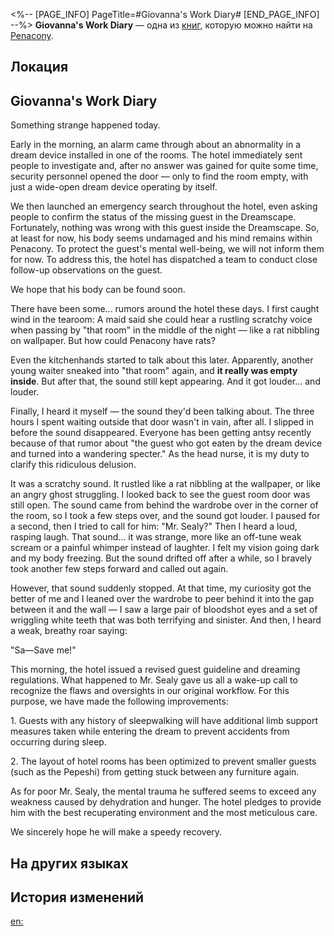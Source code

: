 <%-- [PAGE_INFO]
PageTitle=#Giovanna's Work Diary#
[END_PAGE_INFO] --%>
{{Дополнить}}
{{Книга Инфобокс
|id           = 291
|partIds      = 190544
|Название     = 
|Изображение  = Предмет Книга Пенакония.png
|Мир          = Penacony
|Томов        = 1
|Автор        = <!--нужно добавить-->
|Описание     = The work diary of Giovanna, head dream nurse of the hotel, that recounts an accident regarding how a guest encountered an accident while entering the dream.
|Том1         = {{tx}}
|Источник1    = {{tx|Отсутствует источник}}
|Персонажи    = 
|Фракции      = Penacony; Pepeshi
}}
'''Giovanna's Work Diary''' — одна из [[Книги|книг]], которую можно найти на [[Penacony]].

==Локация==
{{Отметка карты|<!--название карты-->|<!--id отметки-->}}

==Giovanna's Work Diary==
{{Размер|28|'''X/23'''}}

Something strange happened today.

Early in the morning, an alarm came through about an abnormality in a dream device installed in one of the rooms. The hotel immediately sent people to investigate and, after no answer was gained for quite some time, security personnel opened the door &mdash; only to find the room empty, with just a wide-open dream device operating by itself.

We then launched an emergency search throughout the hotel, even asking people to confirm the status of the missing guest in the Dreamscape. Fortunately, nothing was wrong with this guest inside the Dreamscape. So, at least for now, his body seems undamaged and his mind remains within Penacony. To protect the guest's mental well-being, we will not inform them for now. To address this, the hotel has dispatched a team to conduct close follow-up observations on the guest.

We hope that his body can be found soon.

{{Размер|28|'''X/25'''}}

There have been some... rumors around the hotel these days. I first caught wind in the tearoom: A maid said she could hear a rustling scratchy voice when passing by "that room" in the middle of the night &mdash; like a rat nibbling on wallpaper. But how could Penacony have rats?

Even the kitchenhands started to talk about this later. Apparently, another young waiter sneaked into "that room" again, and '''it really was empty inside'''. But after that, the sound still kept appearing. And it got louder... and louder.

{{Размер|28|'''X/26'''}}

Finally, I heard it myself &mdash; the sound they'd been talking about. The three hours I spent waiting outside that door wasn't in vain, after all. I slipped in before the sound disappeared. Everyone has been getting antsy recently because of that rumor about "the guest who got eaten by the dream device and turned into a wandering specter." As the head nurse, it is my duty to clarify this ridiculous delusion.

It was a scratchy sound. It rustled like a rat nibbling at the wallpaper, or like an angry ghost struggling. I looked back to see the guest room door was still open. The sound came from behind the wardrobe over in the corner of the room, so I took a few steps over, and the sound got louder. I paused for a second, then I tried to call for him: "Mr. Sealy?" Then I heard a loud, rasping laugh. That sound... it was strange, more like an off-tune weak scream or a painful whimper instead of laughter. I felt my vision going dark and my body freezing. But the sound drifted off after a while, so I bravely took another few steps forward and called out again.

However, that sound suddenly stopped. At that time, my curiosity got the better of me and I leaned over the wardrobe to peer behind it into the gap between it and the wall &mdash; I saw a large pair of bloodshot eyes and a set of wriggling white teeth that was both terrifying and sinister. And then, I heard a weak, breathy roar saying:

"Sa&mdash;Save me!"

{{Размер|28|'''X/28'''}}

This morning, the hotel issued a revised guest guideline and dreaming regulations. What happened to Mr. Sealy gave us all a wake-up call to recognize the flaws and oversights in our original workflow. For this purpose, we have made the following improvements:

1. Guests with any history of sleepwalking will have additional limb support measures taken while entering the dream to prevent accidents from occurring during sleep.

2. The layout of hotel rooms has been optimized to prevent smaller guests (such as the Pepeshi) from getting stuck between any furniture again.

As for poor Mr. Sealy, the mental trauma he suffered seems to exceed any weakness caused by dehydration and hunger. The hotel pledges to provide him with the best recuperating environment and the most meticulous care.

We sincerely hope he will make a speedy recovery.

==На других языках==
{{На других языках
|en   = Giovanna's Work Diary
|zhs  = 乔凡娜的工作日记
|zht  = 喬凡娜的工作日記
|ja   = ジョヴァンナの業務日誌
|ko   = 지오반나의 작업 일지
|es   = Diario de trabajo de Giovanna
|fr   = Journal de travail de Giovanna
|ru   = Рабочий журнал Джованны
|th   = บันทึกการทำงานของ Giovanna
|vi   = Nhật Ký Làm Việc Của Giovanna
|de   = Giovannas Arbeitstagebuch
|id   = Catatan Kerja Giovanna
|pt   = Diário de Trabalho de Giovanna
}}

==История изменений==
{{История изменений|3.5}}

[[en:]]